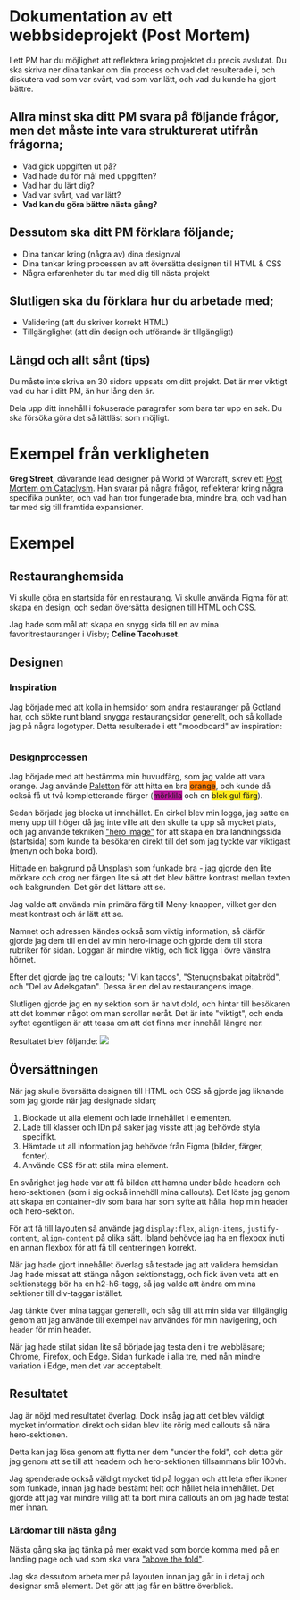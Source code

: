# Dokumentation av ett webbsideprojekt (Post Mortem)

I ett PM har du möjlighet att reflektera kring projektet du precis avslutat. Du ska skriva ner dina tankar om din process och vad det resulterade i, och diskutera vad som var svårt, vad som var lätt, och vad du kunde ha gjort bättre.

## Allra minst ska ditt PM svara på följande frågor, men det måste inte vara strukturerat utifrån frågorna;

- Vad gick uppgiften ut på?
- Vad hade du för mål med uppgiften?
- Vad har du lärt dig?
- Vad var svårt, vad var lätt?
- **Vad kan du göra bättre nästa gång?**

## Dessutom ska ditt PM förklara följande;

- Dina tankar kring (några av) dina designval
- Dina tankar kring processen av att översätta designen till HTML & CSS
- Några erfarenheter du tar med dig till nästa projekt

## Slutligen ska du förklara hur du arbetade med;

- Validering (att du skriver korrekt HTML)
- Tillgänglighet (att din design och utförande är tillgängligt)

## Längd och allt sånt (tips)

Du måste inte skriva en 30 sidors uppsats om ditt projekt. Det är mer viktigt vad du har i ditt PM, än hur lång den är.

Dela upp ditt innehåll i fokuserade paragrafer som bara tar upp en sak. Du ska försöka göra det så lättläst som möjligt.

<h1 style="page-break-before: always">Exempel från verkligheten</h1>

**Greg Street**, dåvarande lead designer på World of Warcraft, skrev ett [Post Mortem om Cataclysm](https://worldofwarcraft.com/en-us/news/4519250). Han svarar på några frågor, reflekterar kring några specifika punkter, och vad han tror fungerade bra, mindre bra, och vad han tar med sig till framtida expansioner.

# Exempel

## Restauranghemsida

Vi skulle göra en startsida för en restaurang. Vi skulle använda Figma för att skapa en design, och sedan översätta designen till HTML och CSS.

Jag hade som mål att skapa en snygg sida till en av mina favoritrestauranger i Visby; **Celine Tacohuset**.

## Designen

### Inspiration

Jag började med att kolla in hemsidor som andra restauranger på Gotland har, och sökte runt bland snygga restaurangsidor generellt, och så kollade jag på några logotyper. Detta resulterade i ett "moodboard" av inspiration:

<img src="inspiration.png" alt="">

### Designprocessen

Jag började med att bestämma min huvudfärg, som jag valde att vara orange. Jag använde [Paletton](http://paletton.com/) för att hitta en bra <span style="background: #FF7A00">orange</span>, och kunde då också få ut två kompletterande färger (<span style="background: #B71598">mörklila</span> och en <span style="background: #FFEC1D">blek gul färg</span>).

Sedan började jag blocka ut innehållet. En cirkel blev min logga, jag satte en meny upp till höger då jag inte ville att den skulle ta upp så mycket plats, och jag använde tekniken ["hero image"](https://en.wikipedia.org/wiki/Hero_image) för att skapa en bra landningssida (startsida) som kunde ta besökaren direkt till det som jag tyckte var viktigast (menyn och boka bord).

Hittade en bakgrund på Unsplash som funkade bra - jag gjorde den lite mörkare och drog ner färgen lite så att det blev bättre kontrast mellan texten och bakgrunden. Det gör det lättare att se.

Jag valde att använda min primära färg till Meny-knappen, vilket ger den mest kontrast och är lätt att se.

Namnet och adressen kändes också som viktig information, så därför gjorde jag dem till en del av min hero-image och gjorde dem till stora rubriker för sidan. Loggan är mindre viktig, och fick ligga i övre vänstra hörnet.

Efter det gjorde jag tre callouts; "Vi kan tacos", "Stenugnsbakat pitabröd", och "Del av Adelsgatan". Dessa är en del av restaurangens image.

Slutligen gjorde jag en ny sektion som är halvt dold, och hintar till besökaren att det kommer något om man scrollar neråt. Det är inte "viktigt", och enda syftet egentligen är att teasa om att det finns mer innehåll längre ner.

Resultatet blev följande:
<img src="celine_tacohuset.png">

## Översättningen

När jag skulle översätta designen till HTML och CSS så gjorde jag liknande som jag gjorde när jag designade sidan;

1. Blockade ut alla element och lade innehållet i elementen.
2. Lade till klasser och IDn på saker jag visste att jag behövde styla specifikt.
3. Hämtade ut all information jag behövde från Figma (bilder, färger, fonter).
4. Använde CSS för att stila mina element.

En svårighet jag hade var att få bilden att hamna under både headern och hero-sektionen (som i sig också innehöll mina callouts). Det löste jag genom att skapa en container-div som bara har som syfte att hålla ihop min header och hero-sektion.

För att få till layouten så använde jag `display:flex`, `align-items`, `justify-content`, `align-content` på olika sätt. Ibland behövde jag ha en flexbox inuti en annan flexbox för att få till centreringen korrekt.

När jag hade gjort innehållet överlag så testade jag att validera hemsidan. Jag hade missat att stänga någon sektionstagg, och fick även veta att en sektionstagg bör ha en h2-h6-tagg, så jag valde att ändra om mina sektioner till div-taggar istället.

Jag tänkte över mina taggar generellt, och såg till att min sida var tillgänglig genom att jag använde till exempel `nav` användes för min navigering, och `header` för min header.

När jag hade stilat sidan lite så började jag testa den i tre webbläsare; Chrome, Firefox, och Edge. Sidan funkade i alla tre, med nån mindre variation i Edge, men det var acceptabelt.

## Resultatet

Jag är nöjd med resultatet överlag. Dock insåg jag att det blev väldigt mycket information direkt och sidan blev lite rörig med callouts så nära hero-sektionen.

Detta kan jag lösa genom att flytta ner dem "under the fold", och detta gör jag genom att se till att headern och hero-sektionen tillsammans blir 100vh.

Jag spenderade också väldigt mycket tid på loggan och att leta efter ikoner som funkade, innan jag hade bestämt helt och hållet hela innehållet. Det gjorde att jag var mindre villig att ta bort mina callouts än om jag hade testat mer innan.

### Lärdomar till nästa gång

Nästa gång ska jag tänka på mer exakt vad som borde komma med på en landing page och vad som ska vara ["above the fold"](https://en.wikipedia.org/wiki/Above_the_fold).

Jag ska dessutom arbeta mer på layouten innan jag går in i detalj och designar små element. Det gör att jag får en bättre överblick.
